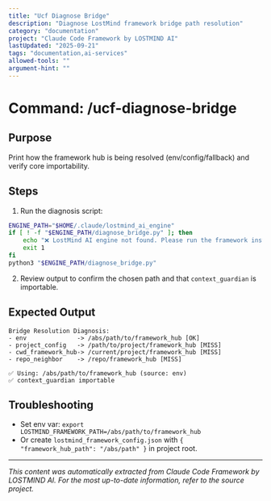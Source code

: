 ```yaml
---
title: "Ucf Diagnose Bridge"
description: "Diagnose LostMind framework bridge path resolution"
category: "documentation"
project: "Claude Code Framework by LOSTMIND AI"
lastUpdated: "2025-09-21"
tags: "documentation,ai-services"
allowed-tools: ""
argument-hint: ""
---
```


# Command: /ucf-diagnose-bridge

## Purpose
Print how the framework hub is being resolved (env/config/fallback) and verify core importability.

## Steps
1. Run the diagnosis script:
```bash
ENGINE_PATH="$HOME/.claude/lostmind_ai_engine"
if [ ! -f "$ENGINE_PATH/diagnose_bridge.py" ]; then
    echo "❌ LostMind AI engine not found. Please run the framework installer."
    exit 1
fi
python3 "$ENGINE_PATH/diagnose_bridge.py"
```
2. Review output to confirm the chosen path and that `context_guardian` is importable.

## Expected Output
```
Bridge Resolution Diagnosis:
- env              -> /abs/path/to/framework_hub [OK]
- project_config   -> /path/to/project/framework_hub [MISS]
- cwd_framework_hub-> /current/project/framework_hub [MISS]
- repo_neighbor    -> /repo/framework_hub [MISS]

✅ Using: /abs/path/to/framework_hub (source: env)
✅ context_guardian importable
```

## Troubleshooting
- Set env var: `export LOSTMIND_FRAMEWORK_PATH=/abs/path/to/framework_hub`
- Or create `lostmind_framework_config.json` with `{ "framework_hub_path": "/abs/path" }` in project root.


---
*This content was automatically extracted from Claude Code Framework by LOSTMIND AI. For the most up-to-date information, refer to the source project.*
